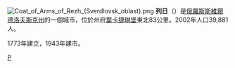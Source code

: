 {{coord|57|22|N|61|24|E|display=title}}
[[File:Coat_of_Arms_of_Rezh_(Sverdlovsk_oblast).png|right]]
'''列日'''（{{lang-ru|Реж}}）是[[俄羅斯|俄羅斯]][[斯維爾德洛夫斯克州|斯維爾德洛夫斯克州]]的一個城市，位於州府[[葉卡捷琳堡|葉卡捷琳堡]]東北83公里。2002年人口39,881人。

1773年建立，1943年建市。

{{斯維爾德洛夫斯克州城市}}

[[Category:斯維爾德洛夫斯克州城市|Р]]